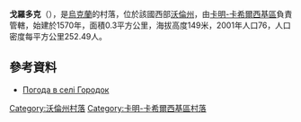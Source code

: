 {{coord|51|41|28|N|25|16|27|E|scale:30000|display=title}}

'''戈羅多克'''（{{lang-uk|Городок}}），是[[烏克蘭|烏克蘭]]的村落，位於該國西部[[沃倫州|沃倫州]]，由[[卡明-卡希爾西基區|卡明-卡希爾西基區]]負責管轄，始建於1570年，面積0.3平方公里，海拔高度149米，2001年人口76，人口密度每平方公里252.49人。

==參考資料==
* [http://weather.in.ua/ua/volynskaja/5679 Погода в селі Городок] {{Wayback|url=http://weather.in.ua/ua/volynskaja/5679 |date=20111219110236 }}

[[Category:沃倫州村落|Category:沃倫州村落]]
[[Category:卡明-卡希爾西基區村落|Category:卡明-卡希爾西基區村落]]


{{Volyn-geo-stub}}